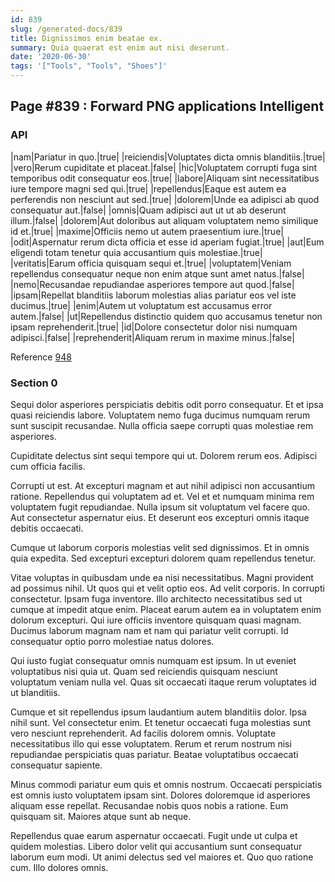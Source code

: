 ```yaml
---
id: 839
slug: /generated-docs/839
title: Dignissimos enim beatae ex.
summary: Quia quaerat est enim aut nisi deserunt.
date: '2020-06-30'
tags: '["Tools", "Tools", "Shoes"]'
---
```

<Partial />

## Page #839 : Forward PNG applications Intelligent
### API

|nam|Pariatur in quo.|true|
|reiciendis|Voluptates dicta omnis blanditiis.|true|
|vero|Rerum cupiditate et placeat.|false|
|hic|Voluptatem corrupti fuga sint temporibus odit consequatur eos.|true|
|labore|Aliquam sint necessitatibus iure tempore magni sed qui.|true|
|repellendus|Eaque est autem ea perferendis non nesciunt aut sed.|true|
|dolorem|Unde ea adipisci ab quod consequatur aut.|false|
|omnis|Quam adipisci aut ut ut ab deserunt illum.|false|
|dolorem|Aut doloribus aut aliquam voluptatem nemo similique id et.|true|
|maxime|Officiis nemo ut autem praesentium iure.|true|
|odit|Aspernatur rerum dicta officia et esse id aperiam fugiat.|true|
|aut|Eum eligendi totam tenetur quia accusantium quis molestiae.|true|
|veritatis|Earum officia quisquam sequi et.|true|
|voluptatem|Veniam repellendus consequatur neque non enim atque sunt amet natus.|false|
|nemo|Recusandae repudiandae asperiores tempore aut quod.|false|
|ipsam|Repellat blanditiis laborum molestias alias pariatur eos vel iste ducimus.|true|
|enim|Autem ut voluptatum est accusamus error autem.|false|
|ut|Repellendus distinctio quidem quo accusamus tenetur non ipsam reprehenderit.|true|
|id|Dolore consectetur dolor nisi numquam adipisci.|false|
|reprehenderit|Aliquam rerum in maxime minus.|false|

Reference [948](/generated-docs/948)


### Section 0
Sequi dolor asperiores perspiciatis debitis odit porro consequatur. Et et ipsa quasi reiciendis labore. Voluptatem nemo fuga ducimus numquam rerum sunt suscipit recusandae. Nulla officia saepe corrupti quas molestiae rem asperiores.
 Cupiditate delectus sint sequi tempore qui ut. Dolorem rerum eos. Adipisci cum officia facilis.
 Corrupti ut est. At excepturi magnam et aut nihil adipisci non accusantium ratione. Repellendus qui voluptatem ad et. Vel et et numquam minima rem voluptatem fugit repudiandae.
Nulla ipsum sit voluptatum vel facere quo. Aut consectetur aspernatur eius. Et deserunt eos excepturi omnis itaque debitis occaecati.
 Cumque ut laborum corporis molestias velit sed dignissimos. Et in omnis quia expedita. Sed excepturi excepturi dolorem quam repellendus tenetur.
 Vitae voluptas in quibusdam unde ea nisi necessitatibus. Magni provident ad possimus nihil. Ut quos qui et velit optio eos. Ad velit corporis. In corrupti consectetur.
Ipsam fuga inventore. Illo architecto necessitatibus sed ut cumque at impedit atque enim. Placeat earum autem ea in voluptatem enim dolorum excepturi. Qui iure officiis inventore quisquam quasi magnam. Ducimus laborum magnam nam et nam qui pariatur velit corrupti. Id consequatur optio porro molestiae natus dolores.
 Qui iusto fugiat consequatur omnis numquam est ipsum. In ut eveniet voluptatibus nisi quia ut. Quam sed reiciendis quisquam nesciunt voluptatum veniam nulla vel. Quas sit occaecati itaque rerum voluptates id ut blanditiis.
 Cumque et sit repellendus ipsum laudantium autem blanditiis dolor. Ipsa nihil sunt. Vel consectetur enim. Et tenetur occaecati fuga molestias sunt vero nesciunt reprehenderit. Ad facilis dolorem omnis.
Voluptate necessitatibus illo qui esse voluptatem. Rerum et rerum nostrum nisi repudiandae perspiciatis quas pariatur. Beatae voluptatibus occaecati consequatur sapiente.
 Minus commodi pariatur eum quis et omnis nostrum. Occaecati perspiciatis est omnis iusto voluptatem ipsam sint. Dolores doloremque id asperiores aliquam esse repellat. Recusandae nobis quos nobis a ratione. Eum quisquam sit. Maiores atque sunt ab neque.
 Repellendus quae earum aspernatur occaecati. Fugit unde ut culpa et quidem molestias. Libero dolor velit qui accusantium sunt consequatur laborum eum modi. Ut animi delectus sed vel maiores et. Quo quo ratione cum. Illo dolores omnis.
